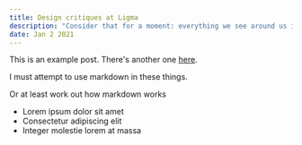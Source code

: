 ```yaml
---
title: Design critiques at Ligma
description: "Consider that for a moment: everything we see around us is assumed to have had a cause and is contingent upon."
date: Jan 2 2021
---
```


This is an example post. There's another one [here](/posts/example-post).

I must attempt to use markdown in these things.

Or at least work out how markdown works

*   Lorem ipsum dolor sit amet
*   Consectetur adipiscing elit
*   Integer molestie lorem at massa


